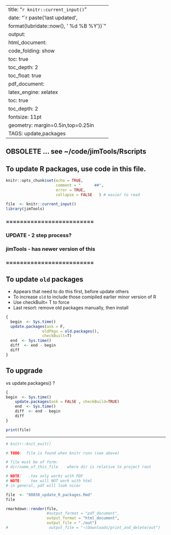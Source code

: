 
---
title: "`r knitr::current_input()`"
date: "`r paste('last updated', 
    format(lubridate::now(), ' %d %B %Y'))`"
output:   
  html_document:  
        code_folding: show
        toc: true 
        toc_depth: 2
        toc_float: true
  pdf_document:   
    latex_engine: xelatex  
    toc: true
    toc_depth:  2   
fontsize: 11pt   
geometry: margin=0.5in,top=0.25in   
TAGS:  update,packages
---

## OBSOLETE  ... see ~/code/jimTools/Rscripts

## To update R packages,  use code in this file.

```r
knitr::opts_chunk$set(echo = TRUE,
                      comment = "      ##",
                      error = TRUE,
                      collapse = FALSE   ) # easier to read
```


```r
file  <- knitr::current_input() 
library(jimTools)
``` 

### =========================
###   UPDATE  - 2 step process?
###   jimTools - has newer version of this
### =========================

## To update `old` packages
*   Appears that need to do this first, before update others
*   To increase `old` to include those comipiled earlier minor version of R
*   Use checkBuilt= T to force
*   Last resort:  remove old packages manually, then install

```r
{
  begin  <- Sys.time()
  update.packages(ask = F,
                oldPkgs = old.packages(),
                checkBuilt=T)
  end  <- Sys.time()
  diff  <- end - begin
  diff
}
```

## To upgrade

vs update.packages() ?
```r

{
begin  <- Sys.time()
    update.packages(ask = FALSE , checkBuild=TRUE)
    end  <- Sys.time()
    diff  <- end - begin
    diff
}

```

```r
print(file)
```

***

```r
# knitr::knit_exit()
```

\newpage


```r
# TODO:  file is found when knitr runs (see above)

# file must be of form:
# dir/name_of_this_file    where dir is relative to project root

# NOTE:   .tex only works with PDF
# NOTE:    tex will NOT work with html
# in general, pdf will look nicer

file  <- "00030_update_R_packages.Rmd"
file

rmarkdown::render(file,
                  #output_format = "pdf_document",
                  output_format = "html_document",
                  output_file = "./out")
#                  output_file = "~/Downloads/print_and_delete/out")
```
